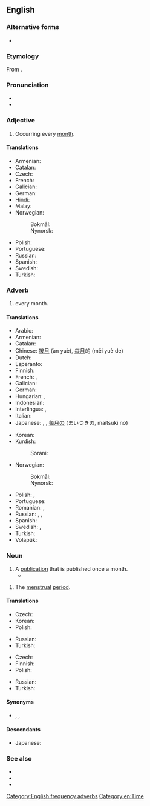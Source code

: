 ==English==

===Alternative forms===
* {{alter|en|mon.||abbreviation}}

===Etymology===
From {{suffix|month|ly|lang=en}}.

===Pronunciation===
* {{IPA|/ˈmʌnθli/|lang=en}}
* {{audio|en-us-monthly.ogg|Audio (US)|lang=en}}

===Adjective===
{{en-adj}}

# Occurring every [[month]].

====Translations====
{{trans-top|Occurring every month}}
* Armenian: {{t+|hy|ամսական|sc=Armn}}
* Catalan: {{t|ca|mensual}}
* Czech: {{t+|cs|měsíční}}
* French: {{t+|fr|mensuel}}
* Galician: {{t|gl|mensual}}
* German: {{t+|de|monatlich}}
* Hindi: {{t+|hi|मासिक|tr=māsika|sc=Deva}}
* Malay: {{t|ms|bulanan}}
* Norwegian:
*: Bokmål: {{t|nb|månedlig}}
*: Nynorsk: {{t|nn|månadleg}}
{{trans-mid}}
* Polish: {{t+|pl|miesięczny}}
* Portuguese: {{t+|pt|mensal}}
* Russian: {{t+|ru|ежеме́сячный}}
* Spanish: {{t+|es|mensual}}
* Swedish: {{t+|sv|månatlig}}
* Turkish: {{t+|tr|aylık}}
{{trans-bottom}}

===Adverb===
{{en-adv|-}}

# every month.

====Translations====
{{trans-top|Occurring every month}}
* Arabic: {{t|ar|شَهْرِيًّا}}
* Armenian: {{t+|hy|ամսական|sc=Armn}}
* Catalan: {{t|ca|mensualment}}
* Chinese: [[按月]] (àn yuè), [[每月]]的 (měi yuè de)
* Dutch: {{t+|nl|maandelijks}}
* Esperanto: {{t|eo|ĉiumonate}}
* Finnish: {{t|fi|kuukausittain}}
* French: {{t+|fr|mensuel}}, {{t+|fr|mensuellement}}
* Galician: {{t|gl|mensualmente}}
* German: {{t+|de|monatlich}}
* Hungarian: {{t+|hu|havi}}, {{t|hu|havonkénti}}
* Indonesian: {{t+|id|bulan|alt=bulanan}}
* Interlingua: {{t|ia|mensual}}, {{t|ia|mensualmente}}
* Italian: {{t+|it|mensilmente}}
* Japanese: {{t+|ja|毎月|tr=[[まいげつ]], maigetsu}}, {{t|ja|月次|tr=[[げつじ]], getsuji}}, [[毎月]]の (まいつきの, maitsuki no)
{{trans-mid}}
* Korean: {{t|ko|매달의|tr=maedalui}}
* Kurdish:
*: Sorani: {{t+|ku|مانگانه‌}}
* Norwegian:
*: Bokmål: {{t|nb|månedlig}}
*: Nynorsk: {{t|nn|månadleg}}
* Polish: {{t+|pl|miesięcznie}}, {{t|pl|co miesiąc}}
* Portuguese: {{t|pt|mensalmente}}
* Romanian: {{t+|ro|lunar}}, {{t+|ro|mensual}}
* Russian: {{t|ru|ме́сячно}}, {{t+|ru|ежеме́сячно}}, {{t+|ru|ежеме́сячный}}
* Spanish: {{t|es|mensualmente}}
* Swedish: {{t+|sv|månadsvis}}, {{t+|sv|månatlig}}
* Turkish: {{t+|tr|aylık}}
* Volapük: {{t|vo|muliko}}
{{trans-bottom}}

===Noun===
{{en-noun|monthlies}}

# A [[publication]] that is published once a month.
#* {{quote-journal|2009|January 5|Stephanie Clifford|Prominent Magazines Lose Weight, Shedding Nearly Half Their Ads|New York Times|url=http://www.nytimes.com/2009/01/05/business/media/05adco.html
|passage=Of the 10 '''monthlies''' with the worst declines in January, four were Condé Nast magazines: Wired, Architectural Digest, Vogue and Lucky.}}

# {{lb|en|euphemistic}} The [[menstrual]] [[period]].

====Translations====
{{trans-top|a publication that is published once a month}}
* Czech: {{t+|cs|měsíčník|m}}
* Korean: {{t|ko|월간지|tr=Wolganji|sc=Hang}}
* Polish: {{t+|pl|miesięcznik|m-in}}
{{trans-mid}}
* Russian: {{t+|ru|ежеме́сячник|m}}
* Turkish: {{t+|tr|aylık}}
{{trans-bottom}}

{{trans-top|(euphemism) the menstrual period}}
* Czech: {{t+|cs|měsíčky|f-p}}
* Finnish: {{t+|fi|kuukautiset|p}}
* Polish: {{t+|pl|miesiączka|f}}
{{trans-mid}}
* Russian: {{t+|ru|ме́сячные|p}}
* Turkish: {{t+|tr|aylık}}
{{trans-bottom}}

====Synonyms====
* {{l|en|every month}}, {{l|en|each month}}, {{l|en|mensually}}

====Descendants====
* Japanese: {{l|ja|マンスリー}}

===See also===
* {{l|en|weekly}}
* {{l|en|daily}}
* {{l|en|yearly}}

[[Category:English frequency adverbs]]
[[Category:en:Time]]